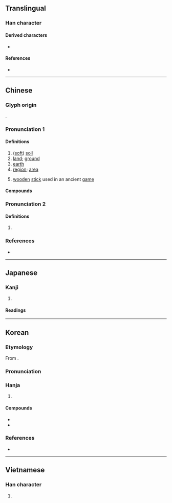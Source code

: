 {{also|壌}}
{{character info}}
==Translingual==
{{ja-forms|[[壌]]|壤|壤}}

===Han character===
{{Han char|rn=32|rad=土|as=17|sn=20|four=40132|canj=GYRV|ids=⿰土襄}}

====Derived characters====
* {{l|mul|[[𤅑]]}}

====References====
* {{Han ref|kx=0242.170|dkj=05608|dj=0482.130|hdz=10501.110|uh=58E4|ud=22756|bh=C45B|bd=50267}}

----

==Chinese==

===Glyph origin===
{{Han etym}}
{{Han compound|土|襄|t1=earth, dirt|c1=s|c2=p|ls=psc}}.

===Pronunciation 1===
{{zh-forms|ss=圵}}
{{zh-pron
|m=rǎng
|c=joeng6,joeng5
|mn=kh:jióng/qz,tp,xm:lióng/twvk,zz:jiáng
|mn-t=riang2
|mc=y
|oc=y
|cat=n
}}

====Definitions====
{{zh-hanzi}}

# ([[soft]]) [[soil]]
# [[land]]; [[ground]]
# [[earth]] {{gl|as opposed to heaven}}
# [[region]]; [[area]]
# {{lb|zh|historical}} [[wooden]] [[stick]] used in an ancient [[game]]

====Compounds====
{{zh-der|僻壤|僻壤窮鄉|判如天壤|土壤|土壤保持|土壤學|土壤汙染|土壤沖蝕|土壤細流|墳壤|壤土|壤地|壤壤|壤子|壤父|天壤|天壤之判|天壤之別|天壤王郎|封壤|平壤|息壤|接壤|擊壤|擊壤歌|擊壤鼓腹|朽壤|泉壤|浩壤|熙熙壤壤|皋壤|穹壤|窮山僻壤|窮鄉僻壤|糞壤|糞壤窟室|紅壤|膏壤|蓋壤|豐壤|迥隔霄壤|遐方絕壤|霄壤|霄壤之別|霄壤之殊|黃壤|鼠壤}}

===Pronunciation 2===
{{zh-forms}}
{{zh-pron
|m=ráng
|c=
|mc=n
|oc=n
|cat=
}}

====Definitions====
{{zh-hanzi}}

# {{zh-alt-form|穰|[[plentiful]] [[harvest]]}}

===References===
* {{R:yue:Hanzi}}

----

==Japanese==
{{ja-kanji forms|壌|壤}}

===Kanji===
{{ja-kanji|grade=|rs=土17|shin=壌}}

# {{rfdef|ja|sort=土17}}

====Readings====
{{ja-readings
|goon=にょう
|kanon=じょう
|kun=つち-}}

----

==Korean==

===Etymology===
From {{der|ko|ltc|-}} {{ltc-l|壤}}. 

{{collapse|
* {{hanja-hunmong|ᅀᅣᇰ〯|zyǎng|天文#상01A}}
* {{hanja-sinjeung|양|yang}}
|Historical readings
|bg=#FFFFFF}}

===Pronunciation===
{{ko-hanja-pron|양|l=y}}

===Hanja===
{{ko-hanja-search}}
{{ko-hanja|흙|양}}

# {{hanja form of|양|[[soil]]}}

====Compounds====
{{der-top|Compounds}}
* {{ko-l|^평양|[[Pyongyang]]|平壤}}
* {{ko-l|토양|[[soil]], [[earth]]|土壤}}
{{der-bottom}}

===References===
* {{R:hanjadoc|2038}}

----

==Vietnamese==

===Han character===
{{vi-readings|reading=nhưỡng|rs=土17}}

# {{rfdef|vi|sort=土17}}